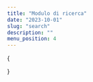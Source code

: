 ```yaml
---
title: "Modulo di ricerca"
date: "2023-10-01"
slug: "search"
description: ""
menu_position: 4
---
```



{

<Search
  dTable="https://inrome.sns.it/db/items/cms_articles"
  dToken="NI0Wwfl94XnFuAxpg5aJMsp94Dclw1Fg"
  dFilter="filter[title][_icontains]"
/>
}
